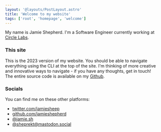 ```yaml
---
layout: '@layouts/PostLayout.astro'
title: 'Welcome to my website'
tags: ['root', 'homepage', 'welcome']
---
```


My name is Jamie Shepherd. I'm a Software Engineer currently working at [Circle Labs](https://circlelabs.xyz).

### This site

This is the 2023 version of my website. You should be able to navigate everything using the CLI at the top of the site. I'm thinking of more creative and innovative ways to navigate - if you have any thoughts, get in touch! The entire source code is available on my [Github](https://github.com/jamieshepherd/jamiesh23).

### Socials

You can find me on these other platforms:

-   [twitter.com/jamiesheep](https://twitter.com/jamiesheep)
-   [github.com/jamieshepherd](https://github.com/jamieshepherd)
-   [@jamie.sh](https://bsky.app/profile/jamie.sh)
-   [@sheprekt@mastodon.social](https://mastodon.social/@sheprekt)
